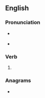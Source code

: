 ==English==

===Pronunciation===
* {{a|Canada}} {{IPA|en|/ˈbɑɹd͡ʒɪŋ/}}
* {{rhymes|en|ɑː(ɹ)dʒɪŋ|s=2}}

===Verb===
{{head|en|verb form}}

# {{present participle of|en|barge|nocat=1}}

===Anagrams===
* {{anagrams|en|a=abgginr|braggin'|garbing}}